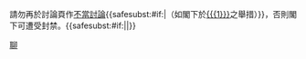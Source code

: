 {{{icon|[[File:Nuvola apps important.svg|25px]] }}}請勿再於討論頁作[[Wikipedia:討論頁指導方針|不當討論]]{{<includeonly>safesubst:</includeonly>#if:{{{1|}}}|（如閣下於[[{{{1}}}]]之舉措）}}，否則閣下可遭受封禁。{{<includeonly>safesubst:</includeonly>#if:{{{2|}}}|{{{2}}}|}}<!-- Template:uw-chat3 --><noinclude>
{{Templatesnotice|series = uw-chat|max = 4|escalate = yes}}
[[Category:用戶警告模板|聊]]
</noinclude>